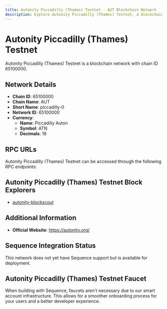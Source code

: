 ```yaml
--- 
title: Autonity Piccadilly (Thames) Testnet - AUT Blockchain Network
description: Explore Autonity Piccadilly (Thames) Testnet, a blockchain network with chain ID 65100000. Learn about its native currency, Piccadilly Auton, and how to interact with the network.
---
```


# Autonity Piccadilly (Thames) Testnet

Autonity Piccadilly (Thames) Testnet is a blockchain network with chain ID 65100000.

## Network Details

- **Chain ID**: 65100000
- **Chain Name**: AUT
- **Short Name**: piccadilly-0
- **Network ID**: 65100000
- **Currency**: 
  - **Name**: Piccadilly Auton
  - **Symbol**: ATN
  - **Decimals**: 18

## RPC URLs

Autonity Piccadilly (Thames) Testnet can be accessed through the following RPC endpoints:



## Autonity Piccadilly (Thames) Testnet Block Explorers

- [autonity-blockscout](https://piccadilly.autonity.org)

## Additional Information

- **Official Website**: https://autonity.org/

## Sequence Integration Status

This network does not yet have Sequence support but is available for deployment.

## Autonity Piccadilly (Thames) Testnet Faucet

When building with Sequence, faucets aren't necessary due to our smart account infrastructure. This allows for a smoother onboarding process for your users and a better developer experience.
